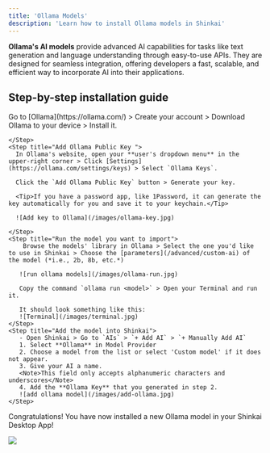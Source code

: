 ```yaml
---
title: 'Ollama Models'
description: 'Learn how to install Ollama models in Shinkai'
---
```

**Ollama's AI models** provide advanced AI capabilities for tasks like text generation and language understanding through easy-to-use APIs. They are designed for seamless integration, offering developers a fast, scalable, and efficient way to incorporate AI into their applications.

## Step-by-step installation guide

<Steps>
    <Step title="Download Ollama in your device">
      Go to [Ollama](https://ollama.com/) > Create your account > Download Ollama to your device > Install it.
      
    </Step>
    <Step title="Add Ollama Public Key ">
      In Ollama's website, open your **user's dropdown menu** in the upper-right corner > Click [Settings](https://ollama.com/settings/keys) > Select `Ollama Keys`.

      Click the `Add Ollama Public Key` button > Generate your key.

      <Tip>If you have a password app, like 1Password, it can generate the key automatically for you and save it to your keychain.</Tip>

      ![Add key to Ollama](/images/ollama-key.jpg)

    </Step>
    <Step title="Run the model you want to import">
        Browse the models' library in Ollama > Select the one you'd like to use in Shinkai > Choose the [parameters](/advanced/custom-ai) of the model (*i.e., 2b, 8b, etc.*) 
        
       ![run ollama models](/images/ollama-run.jpg)

       Copy the command `ollama run <model>` > Open your Terminal and run it. 

       It should look something like this:
       ![Terminal](/images/terminal.jpg)
    </Step>
    <Step title="Add the model into Shinkai">
       - Open Shinkai > Go to `AIs` > `+ Add AI` > `+ Manually Add AI`
       1. Select **Ollama** in Model Provider
       2. Choose a model from the list or select 'Custom model' if it does not appear.
       3. Give your AI a name. 
       <Note>This field only accepts alphanumeric characters and underscores</Note>
       4. Add the **Ollama Key** that you generated in step 2.
       ![add ollama model](/images/add-ollama.jpg)
    </Step>
  </Steps>

  Congratulations! You have now installed a new Ollama model in your Shinkai Desktop App!

  <Frame>
  <img src="/images/ollama-installed.jpg"  style={{ borderRadius: '0.5rem' }}/>
</Frame>
